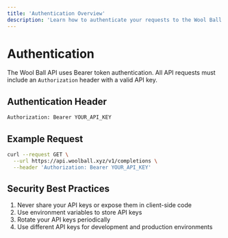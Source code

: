 ```yaml
---
title: 'Authentication Overview'
description: 'Learn how to authenticate your requests to the Wool Ball API'
---
```


# Authentication

The Wool Ball API uses Bearer token authentication. All API requests must include an `Authorization` header with a valid API key.

## Authentication Header

```bash
Authorization: Bearer YOUR_API_KEY
```

## Example Request

```bash
curl --request GET \
  --url https://api.woolball.xyz/v1/completions \
  --header 'Authorization: Bearer YOUR_API_KEY'
```

## Security Best Practices

1. Never share your API keys or expose them in client-side code
2. Use environment variables to store API keys
3. Rotate your API keys periodically
4. Use different API keys for development and production environments

